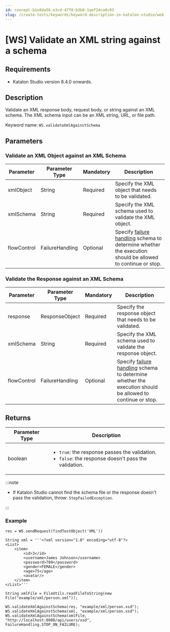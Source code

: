 ```yaml
---
id: concept-b1e8da56-e3cd-47f0-b3b0-1aef24ca0c93
slug: /create-tests/keywords/keyword-description-in-katalon-studio/web-service-keywords/ws-validate-an-xml-string-against-a-schema
---
```


# \[WS\] Validate an XML string against a schema

## Requirements

-   Katalon Studio version 8.4.0 onwards.


## Description

Validate an XML response body, request body, or string against an XML schema. The XML schema input can be an XML string, URL, or file path.

Keyword name: <code>WS.validateXmlAgainstSchema</code>

## Parameters

### Validate an XML Object against an XML Schema

<table><tr><th>Parameter</th><th>Parameter Type</th><th>Mandatory</th><th>Description</th></tr><tbody><tr><td>xmlObject</td><td>String</td><td>Required</td><td>Specify the XML object that needs to be validated.</td></tr><tr><td>xmlSchema</td><td>String</td><td>Required</td><td>Specify the XML schema used to validate the XML object.</td></tr><tr><td>flowControl</td><td>FailureHandling</td><td>Optional</td><td>Specify <a href="/maintain/configure-failure-handling-settings-in-katalon-studio" >failure handling</a> schema to determine whether the execution should be allowed to continue or stop.</td></tr></tbody></table>

### Validate the Response against an XML Schema

<table><tr><th>Parameter</th><th>Parameter Type</th><th>Mandatory</th><th>Description</th></tr><tbody><tr><td>response</td><td>ResponseObject</td><td>Required</td><td>Specify the response object that needs to be validated.</td></tr><tr><td>xmlSchema</td><td>String</td><td>Required</td><td>Specify the XML schema used to validate the response object.</td></tr><tr><td>flowControl</td><td>FailureHandling</td><td>Optional</td><td>Specify <a href="/maintain/configure-failure-handling-settings-in-katalon-studio" >failure handling</a> schema to determine whether the execution should be allowed to continue or stop.</td></tr></tbody></table>

## Returns

<table><tr><th>Parameter Type</th><th>Description</th></tr><tbody><tr><td>boolean</td><td><ul><li><code>true</code>: the response passes the validation.</li><li><code>false</code>: the response doesn't pass the validation.</li></ul></td></tr></tbody></table>


:::note

-   If Katalon Studio cannot find the schema file or the response doesn't pass the validation, throw: <code>StepFailedException</code>.

:::

### Example

```
res = WS.sendRequest(findTestObject('XML'))

String xml = '''<?xml version="1.0" encoding="utf-8"?>
<List>
    <item>
        <id>3</id>
        <username>James Johnson</username>
        <password>789</password>
        <gender>FEMALE</gender>
        <age>75</age>
        <avatar/>
    </item>
</List>'''

String xmlFile = FileUtils.readFileToString(new File("example/xml/person.xml"));

WS.validateXmlAgainstSchema(res, "example/xml/person.xsd");
WS.validateXmlAgainstSchema(xml, "example/xml/person.xsd");
WS.validateXmlAgainstSchema(xmlFile, "http://localhost:8080/api/users/xsd", FailureHandling.STOP_ON_FAILURE);

```